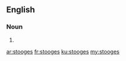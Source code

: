 ==English==

===Noun===
{{head|en}}

# {{plural of|stooge}}

[[ar:stooges]]
[[fr:stooges]]
[[ku:stooges]]
[[my:stooges]]